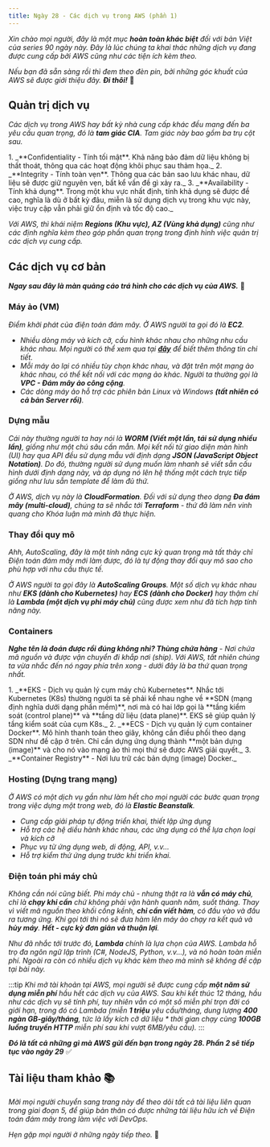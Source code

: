 ```yaml
---
title: Ngày 28 - Các dịch vụ trong AWS (phần 1)
---
```



_Xin chào mọi người, đây là một mục **hoàn toàn khác biệt** đối với bản Việt của series 90 ngày này.
Đây là lúc chúng ta khai thác những dịch vụ đang được cung cấp bởi AWS cũng như các tiện ích kèm
theo._

_Nếu bạn đã sẵn sàng rồi thì đem theo đèn pin, bởi những góc khuất của AWS sẽ được giới thiệu đây.
**Đi thôi!**_ 🚗

## Quản trị dịch vụ

_Các dịch vụ trong AWS hay bất kỳ nhà cung cấp khác đều mang đến ba yêu cầu quan trọng, đó là 
**tam giác CIA**. Tam giác này bao gồm ba trụ cột sau._

<Steps>
1. _**Confidentiality - Tính tối mật**. Khả năng bảo đảm dữ liệu không bị thất thoát, thông qua các hoạt
động khôi phục sau thảm họa._
2. _**Integrity - Tính toàn vẹn**. Thông qua các bản sao lưu khác nhau, dữ liệu sẽ được giữ nguyên vẹn,
bất kể vấn đề gì xảy ra._
3. _**Availability - Tính khả dụng**. Trong một khu vực nhất định, tính khả dụng sẽ được đề cao, nghĩa là
dù ở bất kỳ đâu, miễn là sử dụng dịch vụ trong khu vực này, việc truy cập vẫn phải giữ ổn định và tốc 
độ cao._
</Steps>

_Với AWS, thì khái niệm **Regions (Khu vực), AZ (Vùng khả dụng)** cũng như các định nghĩa kèm theo góp 
phần quan trọng trong định hình việc quản trị các dịch vụ cung cấp._

## Các dịch vụ cơ bản

**_Ngay sau đây là màn quảng cáo trá hình cho các dịch vụ của AWS._** 🤣

### Máy ảo (VM)

_Điểm khởi phát của điện toán đám mây. Ở AWS người ta gọi đó là **EC2**._

- _Nhiều dòng máy và kích cỡ, cấu hình khác nhau cho những nhu cầu khác nhau. Mọi người có thể xem qua tại
**[đây](https://aws.amazon.com/vi/ec2/instance-types/)** để biết thêm thông tin chi tiết._
- _Mỗi máy ảo lại có nhiều tùy chọn khác nhau, và đặt trên một mạng ảo khác nhau, có thể kết nối với các
mạng ảo khác. Người ta thường gọi là **VPC - Đám mây ảo công cộng**._
- _Các dòng máy ảo hỗ trợ các phiên bản Linux và Windows **(tất nhiên có cả bản Server rồi)**._

### Dựng mẫu

_Cái này thường người ta hay nói là **WORM (Viết một lần, tái sử dụng nhiều lần)**, giống như một chú sâu 
cần mẫn. Mọi kết nối từ giao diện màn hình (UI) hay qua API đều sử dụng mẫu với định dạng **JSON (JavaScript 
Object Notation)**. Do đó, thường người sử dụng muốn làm nhanh sẽ viết sẵn cấu hình dưới định dạng này, và 
áp dụng nó lên hệ thống một cách trực tiếp giống như lưu sẵn template để làm đủ thứ._ 

_Ở AWS, dịch vụ này là **CloudFormation**. Đối với sử dụng theo dạng **Đa đám mây (multi-cloud)**, chúng ta sẽ 
nhắc tới **Terraform** - thứ đã làm nên vinh quang cho Khóa luận mà mình đã thực hiện._

### Thay đổi quy mô

_Ahh, AutoScaling, đây là một tính năng cực kỳ quan trọng mà tất thảy chỉ Điện toán đám mây mới làm được, đó là
tự động thay đổi quy mô sao cho phù hợp với nhu cầu thực tế._

_Ở AWS người ta gọi đây là **AutoScaling Groups**. Một số dịch vụ khác nhau như **EKS (dành cho Kubernetes)** hay 
**ECS (dành cho Docker)** hay thậm chí là **Lambda (một dịch vụ phi máy chủ)** cũng được xem như đã tích hợp 
tính năng này._

### Containers

_**Nghe tên là đoán được rồi đúng không nhỉ? Thùng chứa hàng** - Nơi chứa mã nguồn và được vận chuyển đi khắp nơi 
(ship). Với AWS, tất nhiên chúng ta vừa nhắc đến nó ngay phía trên xong - dưới đây là ba thứ quan trọng nhất._

<Steps>
1. _**EKS - Dịch vụ quản lý cụm máy chủ Kubernetes**. Nhắc tới Kubernetes (K8s) thường người ta sẽ phải kể nhau nghe về
**SDN (mạng định nghĩa dưới dạng phần mềm)**, nơi mà có hai lớp gọi là **tầng kiểm soát (control plane)** và **tầng 
dữ liệu (data plane)**. EKS sẽ giúp quản lý tầng kiểm soát của cụm K8s._
2. _**ECS - Dịch vụ quản lý cụm container Docker**. Mô hình thanh toán theo giây, không cần điều phối theo dạng SDN như
đề cập ở trên. Chỉ cần dựng ứng dụng thành **một bản dựng (image)** và cho nó vào mạng ảo thì mọi thứ sẽ được AWS giải
quyết._
3. _**Container Registry** - Nơi lưu trữ các bản dựng (image) Docker._
</Steps>

### Hosting (Dựng trang mạng)

_Ở AWS có một dịch vụ gần như làm hết cho mọi người các bước quan trọng trong việc dựng một trong web, đó là 
**Elastic Beanstalk**._

- _Cung cấp giải pháp tự động triển khai, thiết lập ứng dụng_
- _Hỗ trợ các hệ diều hành khác nhau, các ứng dụng có thể lựa chọn loại và kích cỡ_
- _Phục vụ từ ứng dụng web, di động, API, v.v..._
- _Hỗ trợ kiểm thử ứng dụng trước khi triển khai._

### Điện toán phi máy chủ
_Không cần nói cũng biết. Phi máy chủ - nhưng thật ra là **vẫn có máy chủ**, chỉ là **chạy khi cần** chứ không phải 
vận hành quanh năm, suốt tháng. Thay vì viết mã nguồn theo khối cồng kềnh, **chỉ cần viết hàm**, có đầu vào và đầu ra 
tương ứng. Khi gọi tới thì nó sẽ đưa hàm lên máy ảo chạy ra kết quả và **hủy máy**. **Hết - cực kỳ đơn giản và thuận lợi**._

_Như đã nhắc tới trước đó, **Lambda** chính là lựa chọn của AWS. Lambda hỗ trọ đa ngôn ngữ lập trình (C#, NodeJS, 
Python, v.v...), và nó hoàn toàn miễn phí. Ngoài ra còn có nhiều dịch vụ khác kèm theo mà mình sẽ không đề cập tại 
bài này._

:::tip
_Khi mở tài khoản tại AWS, mọi người sẽ được cung cấp **một năm sử dụng miễn phí** hầu hết các dịch vụ của AWS. Sau khi 
kết thúc 12 tháng, hầu như các dịch vụ sẽ tính phí, tuy nhiên vẫn có một số miễn phí trọn đời có giới hạn, trong đó có 
Lambda (miễn **1 triệu** yêu cầu/tháng, dung lượng **400 ngàn GB-giây/tháng**, tức là lấy kích cỡ dữ liệu * thời gian 
chạy cùng **100GB luồng truyền HTTP** miễn phí sau khi vượt 6MB/yêu cầu)._
:::

**_Đó là tất cả những gì mà AWS gửi đến bạn trong ngày 28. Phần 2 sẽ tiếp tục vào ngày 29_** ✅

## Tài liệu tham khảo 📚

_Mời mọi người chuyển sang trang này để theo dõi tất cả tài liệu liên quan trong giai đoạn 5, 
để giúp bản thân có được những tài liệu hữu ích về Điện toán đám mây trong làm việc với DevOps._

<LinkCard
  title="Ngày 28 - Tham khảo"
  href="../../../reference/cloud/day26"
/>

_Hẹn gặp mọi người ở những ngày tiếp theo._ 🚀